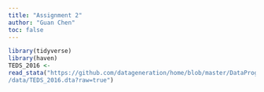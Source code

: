 ```yaml
---
title: "Assignment 2"
author: "Guan Chen"
toc: false
---
```


```r
library(tidyverse)
library(haven)
TEDS_2016 <-
read_stata("https://github.com/datageneration/home/blob/master/DataProgramming
/data/TEDS_2016.dta?raw=true")
```